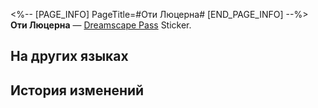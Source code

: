 <%-- [PAGE_INFO]
PageTitle=#Оти Люцерна#
[END_PAGE_INFO] --%>
{{Предмет Инфобокс
|id          = 223706
|Изображение = Dreamscape Pass Sticker Оти Люцерна.png
|Тип         = Dreamscape Pass Sticker
|Тип2        = Звёзды в грёзах Stickers
|Инвентарь   = 
|Редкость    = 4
|Эффект      = 
|Описание    = Пронумерованные наклейки, используемые для украшения дневника сновидений. Бывают самыми разными.
|Источник1   = [[Получите в торговом центре «Оти» коллекционную карточку «Оти Люцерна» из серии «Планета празднеств»]]
}}
{{Описание|Торговый союз, процветающий тысячелетие.}}
'''Оти Люцерна''' — [[Dreamscape Pass]] Sticker.

==На других языках==
{{На других языках
|en   = Oti Alfalfa
|zhs  = 奥帝•艾弗法
|zht  = 奧帝•艾弗法
|ja   = オーディ・アルファルファ
|ko   = 오티•알팔파
|es   = Oti Alfalfa
|fr   = Oti Grand-Trèfle
|ru   = Оти Люцерна
|th   = Oti Alfalfa
|vi   = Oti Alfalfa
|de   = Oti Alfalfa
|id   = Oti Alfalfa
|pt   = Oti Alfafa
}}

==История изменений==
{{История изменений|3.5}}